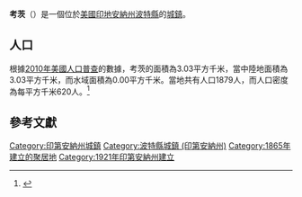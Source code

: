 {{noteTA
|G1=USState
|G2=地名
|G3=Unit
}}
{{Infobox settlement
|name            = 考茨
|native_name = Kouts
|settlement_type          = [[鎮|城鎮]]
|image_skyline            = Kouts Indiana Town Hall.jpg
|imagesize                = 250px
|image_map                = Porter County Indiana Incorporated and Unincorporated areas Kouts Highlighted 1840518.svg
|mapsize                  = 250px
|subdivision_type         = [[世界政區索引|國家]]
|subdivision_type1        = [[美国州份|州份]]
|subdivision_type2        = [[印地安納州行政區劃|縣]]
|subdivision_name         = [[美国|美国]]
|subdivision_name1        = [[印地安納州|印地安納州]]
|subdivision_name2        = [[波特縣_(印地安納州)|波特縣]]
|elevation_ft             = 682
|elevation_m              = 208
|timezone                 = [[北美中部时区|CST]]
|area_total_km2           = 3.03
|area_land_km2            = 3.03
|area_water_km2           = 0.00
|area_total_sq_mi         = 
|area_land_sq_mi          = 
|area_water_sq_mi         = 
|population_as_of         = [[2010年美國人口普查|2010]]
|population_footnotes     = 
|population_total         = 1879
|population_density_km2   = auto
|population_density_sq_mi = auto
|utc_offset               = -6
|coordinates              = {{coord|41|18|56|N|87|01|39|W|display=inline,title}}
| coor_pinpoint           = 
| coordinates_footnotes   = 
|timezone_DST             = CDT
|utc_offset_DST           = -5
|postal_code_type         = [[美國郵區編號|郵區編號]]
|postal_code              = 46347
|area_code                = [[北美电话区号219|219]]
|blank_name = [[地名信息系统|GNIS ID]]
|blank_info = 437448<ref name="GNIS">{{cite gnis|437448|Kouts}}</ref>
}}
'''考茨'''（{{lang-en|Kouts}}）是一個位於[[美國|美國]][[印地安納州|印地安納州]][[波特縣_(印地安納州)|波特縣]]的[[鎮|城鎮]]。

== 人口 ==
根據[[2010年美國人口普查|2010年美國人口普查]]的數據，考茨的面積為3.03平方千米，當中陸地面積為3.03平方千米，而水域面積為0.00平方千米。當地共有人口1879人，而人口密度為每平方千米620人。<ref name="GR8">{{cite web|url=http://factfinder2.census.gov|publisher=[[美国人口调查局|美国人口调查局]]|accessdate=2011-05-14|title=American FactFinder|archive-date=2013-09-11|archive-url=https://web.archive.org/web/20130911234518/http://factfinder2.census.gov/|dead-url=no}}</ref>

== 參考文獻 ==
{{reflist}}

{{波特縣 (印地安納州)}}
{{Authority control}}

{{DEFAULTSORT:Kouts, Indiana}}
[[Category:印第安納州城鎮|Category:印第安納州城鎮]]
[[Category:波特縣城鎮_(印第安納州)|Category:波特縣城鎮 (印第安納州)]]
[[Category:1865年建立的聚居地|Category:1865年建立的聚居地]]
[[Category:1921年印第安納州建立|Category:1921年印第安納州建立]]

{{Indiana-geo-stub}}